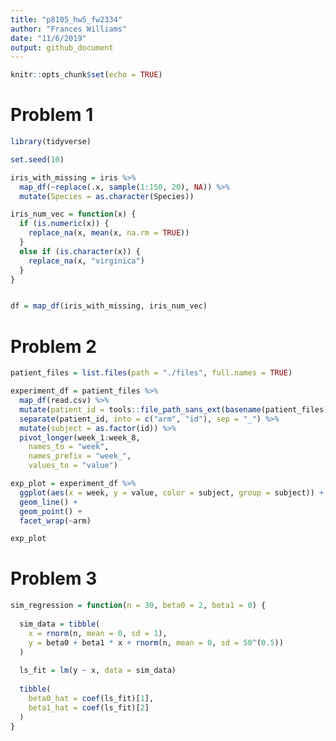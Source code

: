 ```yaml
---
title: "p8105_hw5_fw2334"
author: "Frances Williams"
date: "11/6/2019"
output: github_document
---
```


```r
knitr::opts_chunk$set(echo = TRUE)
```


# Problem 1

```r
library(tidyverse)

set.seed(10)

iris_with_missing = iris %>% 
  map_df(~replace(.x, sample(1:150, 20), NA)) %>%
  mutate(Species = as.character(Species))

iris_num_vec = function(x) {
  if (is.numeric(x)) {
    replace_na(x, mean(x, na.rm = TRUE))
  }
  else if (is.character(x)) {
    replace_na(x, "virginica")
  }
}


df = map_df(iris_with_missing, iris_num_vec)

```


# Problem 2

```r
patient_files = list.files(path = "./files", full.names = TRUE)

experiment_df = patient_files %>% 
  map_df(read.csv) %>% 
  mutate(patient_id = tools::file_path_sans_ext(basename(patient_files))) %>% 
  separate(patient_id, into = c("arm", "id"), sep = "_") %>%
  mutate(subject = as.factor(id)) %>% 
  pivot_longer(week_1:week_8,
    names_to = "week",
    names_prefix = "week_",
    values_to = "value")

exp_plot = experiment_df %>% 
  ggplot(aes(x = week, y = value, color = subject, group = subject)) +
  geom_line() + 
  geom_point() +
  facet_wrap(~arm)

exp_plot


```


# Problem 3

```r
sim_regression = function(n = 30, beta0 = 2, beta1 = 0) {
  
  sim_data = tibble(
    x = rnorm(n, mean = 0, sd = 1),
    y = beta0 + beta1 * x + rnorm(n, mean = 0, sd = 50^(0.5))
  )
  
  ls_fit = lm(y ~ x, data = sim_data)
  
  tibble(
    beta0_hat = coef(ls_fit)[1],
    beta1_hat = coef(ls_fit)[2]
  )
}
```

